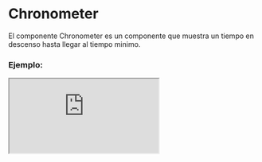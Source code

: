
# Chronometer

El componente Chronometer es un componente que muestra un tiempo en descenso hasta llegar al tiempo minimo.

### Ejemplo:

<Iframe src="https://fenextjs-component-storybook.vercel.app/iframe.html?args=&id=chronometer-chronometer--index&viewMode=story" />

### Importación

Para importar el componente Chronometer, se puede hacer desde fenextjs o fenextjs-component

```tsx copy
import {
  Chronometer,
  ChronometerProps,
} from "fenextjs/cjs/component/Chronometer";
```

o

```tsx copy
import {
  Chronometer,
  ChronometerProps,
} from "fenextjs-component/cjs/Chronometer";
```

### Parámetros:

| Propiedad         |          Tipo          | Requerido | Default | Descripción                                              |
| ----------------- | :--------------------: | :-------: | :-----: | :------------------------------------------------------- |
| time              |         number         |    no     |         | El tiempo en segundos para el componente.                |
| onChange          | (time: number) => void |    no     |         | Función de cambio de tiempo para el componente.          |
| min               |         number         |    no     |         | El mínimo en segundos para el componente.                |
| optionsTimeToText |   getTimeToTextProps   |    no     |         | Opciones para convertir tiempo a texto en el componente. |

#### getTimeToTextProps

| Propiedad |  Tipo   | Requerido | Default | Descripción                                                        |
| --------- | :-----: | :-------: | :-----: | :----------------------------------------------------------------- |
| days      | boolean |    no     |  true   | Incluir el componente de días en la salida. Por defecto, true.     |
| hours     | boolean |    no     |  true   | Incluir el componente de horas en la salida. Por defecto, true.    |
| minutes   | boolean |    no     |  true   | Incluir el componente de minutos en la salida. Por defecto, true.  |
| seconds   | boolean |    no     |  true   | Incluir el componente de segundos en la salida. Por defecto, true. |

### Storybook

Para ver el storybook del componente lo puede hacer con este [link](https://fenextjs-component-storybook.vercel.app/?path=/story/chronometer-chronometer--index)

### Usos

- Uso básico del componente Chronometer

```tsx copy
<Chronometer
  time={60}
  onChange={(newTime) => console.log(`Nuevo tiempo: ${newTime} segundos`)}
  min={0}
/>
```
